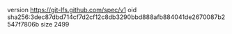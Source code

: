 version https://git-lfs.github.com/spec/v1
oid sha256:3dec87dbd714cf7d2cf12c8db3290bbd888afb884041de2670087b2547f7806b
size 2499

